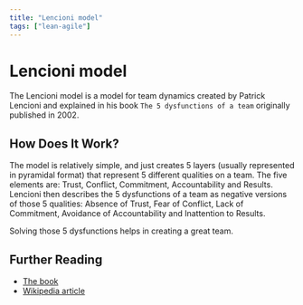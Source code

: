 ```yaml
---
title: "Lencioni model"
tags: ["lean-agile"]
---
```



# Lencioni model

The Lencioni model is a model for team dynamics created by Patrick Lencioni and explained in his book `The 5 dysfunctions of a team` originally published in 2002.

## How Does It Work?

The model is relatively simple, and just creates 5 layers (usually represented in pyramidal format) that represent 5 different qualities on a team. The five elements are: Trust, Conflict, Commitment, Accountability and Results. Lencioni then describes the 5 dysfunctions of a team as negative versions of those 5 qualities: Absence of Trust, Fear of Conflict, Lack of Commitment, Avoidance of Accountability and Inattention to Results.

Solving those 5 dysfunctions helps in creating a great team.

## Further Reading

- [The book](https://www.tablegroup.com/books/dysfunctions/)
- [Wikipedia article](https://en.wikipedia.org/wiki/The_Five_Dysfunctions_of_a_Team)

